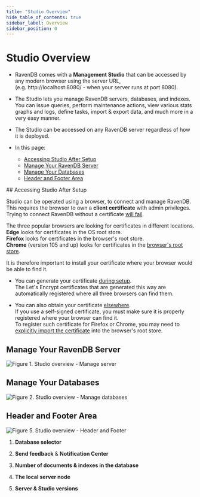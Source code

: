 ```yaml
---
title: "Studio Overview"
hide_table_of_contents: true
sidebar_label: Overview
sidebar_position: 0
---
```



# Studio Overview
<Admonition type="note" title="">

* RavenDB comes with a **Management Studio** that can be accessed by any modern browser using the server URL,  
  (e.g. http://localhost:8080/ - when your server runs at port 8080).  

* The Studio lets you manage RavenDB servers, databases, and indexes. 
  You can issue queries, perform maintenance actions, view various stats graphs and logs, define tasks, import & export data, and much more in a very easy manner.

* The Studio can be accessed on any RavenDB server regardless of how it is deployed.  

* In this page:  
  * [Accessing Studio After Setup](../studio/overview.mdx#accessing-studio-after-setup)  
  * [Manage Your RavenDB Server](../studio/overview.mdx#manage-your-ravendb-server)  
  * [Manage Your Databases](../studio/overview.mdx#manage-your-databases)  
  * [Header and Footer Area](../studio/overview.mdx#header-and-footer-area)  
</Admonition>
## Accessing Studio After Setup

Studio can be operated using a browser, to connect and manage RavenDB.  
This requires the browser to own a **client certificate** with admin privileges.  
Trying to connect RavenDB without a certificate 
[will fail](../server/security/common-errors-and-faq.mdx#authentication-error-occurred-using-edge).  

The three popular browsers are looking for certificates in different locations.  
**Edge** looks for certificates in the OS root store.  
**Firefox** looks for certificates in the browser's root store.  
**Chrome** (version 105 and up) looks for certificates in the [browser's root store](https://blog.chromium.org/2022/09/announcing-launch-of-chrome-root-program.html).  

It is therefore important to install your certificate where your browser would be 
able to find it.  

* You can generate your certificate [during setup](../start/installation/setup-wizard.mdx#secure-setup-with-a-free-let).  
  The Let's Encrypt certificates that are generated this way are automatically registered 
  where all three browsers can find them.  

* You can also obtain your certificate [elsewhere](../start/installation/setup-wizard.mdx#secure-setup-with-your-own-certificate).  
  If you use a self-signed certificate, you must make sure it is properly registered 
  where your browser can find it.  
  To register such certificate for Firefox or Chrome, you may need to 
  [explicitly import the certificate](../server/security/common-errors-and-faq.mdx#authentication-error-occurred-using-chrome) 
  into the browser's root store.  


## Manage Your RavenDB Server

![Figure 1. Studio overview - Manage server](./assets/overview-1.png)



## Manage Your Databases

![Figure 2. Studio overview - Manage databases](./assets/overview-2.png)



## Header and Footer Area

![Figure 5. Studio overview - Header and Footer](./assets/overview-3.png)

1. **Database selector**

2. **Send feedback** & **Notification Center**

3. **Number of documents & indexes in the database**

4. **The local server node**

5. **Server & Studio versions**


